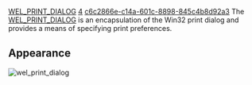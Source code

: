 [[Property:title|WEL_PRINT_DIALOG]]
[[Property:weight|4]]
[[Property:uuid|c6c2866e-c14a-601c-8898-845c4b8d92a3]]
The [[ref:libraries/wel/reference/wel_print_dialog_chart|WEL_PRINT_DIALOG]]  is an encapsulation of the Win32 print dialog and provides a means of specifying print preferences. 

==Appearance==
 [[Image:wel-print-dialog|wel_print_dialog]]  <br/>
<br/>

{{seealso| '''See also''' <br/>
[[stddlgs cluster|Standard dialogs]]  }}




